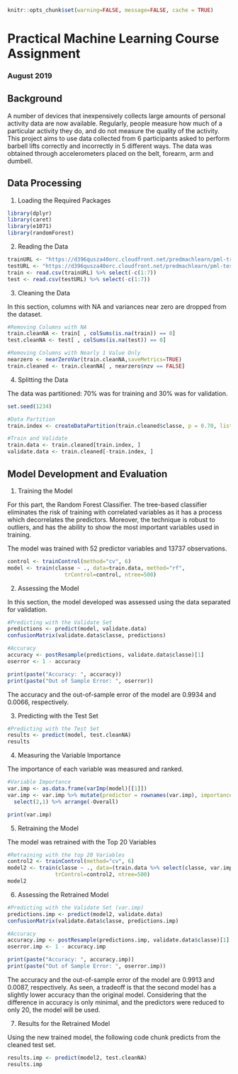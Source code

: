 ```{r global_options, include=FALSE}
knitr::opts_chunk$set(warning=FALSE, message=FALSE, cache = TRUE)
```

# Practical Machine Learning Course Assignment
### August 2019

## Background
A number of devices that inexpensively collects large amounts of personal activity data are now available. Regularly, people measure how much of a particular activity they do, and do not measure the quality of the activity. This project aims to use data collected from 6 participants asked to perform barbell lifts correctly and incorrectly in 5 different ways. The data was obtained through accelerometers placed on the belt, forearm, arm and dumbell.

## Data Processing
1. Loading the Required Packages

```{r, results='hide'}
library(dplyr)
library(caret)
library(e1071)
library(randomForest)
```

2. Reading the Data

```{r reading}
trainURL <- "https://d396qusza40orc.cloudfront.net/predmachlearn/pml-training.csv"
testURL <- "https://d396qusza40orc.cloudfront.net/predmachlearn/pml-testing.csv"
train <- read.csv(trainURL) %>% select(-c(1:7))
test <- read.csv(testURL) %>% select(-c(1:7))
```

3. Cleaning the Data

In this section, columns with NA and variances near zero are dropped from the dataset.

```{r cleaning}
#Removing Columns with NA
train.cleanNA <- train[ , colSums(is.na(train)) == 0]
test.cleanNA <- test[ , colSums(is.na(test)) == 0]

#Removing Columns with Nearly 1 Value Only
nearzero <- nearZeroVar(train.cleanNA,saveMetrics=TRUE)
train.cleaned <- train.cleanNA[ , nearzero$nzv == FALSE]
```

4. Splitting the Data

The data was partitioned: 70% was for training and 30% was for validation.

```{r partitioning}
set.seed(1234)

#Data Partition
train.index <- createDataPartition(train.cleaned$classe, p = 0.70, list=FALSE)

#Train and Validate
train.data <- train.cleaned[train.index, ]
validate.data <- train.cleaned[-train.index, ]
```

## Model Development and Evaluation

1. Training the Model

For this part, the Random Forest Classifier. The tree-based classifier eliminates the risk of training with correlated variables as it has a process which decorrelates the predictors. Moreover, the technique is robust to outliers, and has the ability to show the most important variables used in training.

The model was trained with 52 predictor variables and 13737 observations.

```{r training}
control <- trainControl(method="cv", 6)
model <- train(classe ~ ., data=train.data, method="rf",
                  trControl=control, ntree=500)

```

2. Assessing the Model

In this section, the model developed was assessed using the data separated for validation.

```{r assessing}
#Predicting with the Validate Set
predictions <- predict(model, validate.data)
confusionMatrix(validate.data$classe, predictions)

#Accuracy
accuracy <- postResample(predictions, validate.data$classe)[1]
oserror <- 1 - accuracy

print(paste("Accuracy: ", accuracy))
print(paste("Out of Sample Error: ", oserror))
```

The accuracy and the out-of-sample error of the model are 0.9934 and 0.0066, respectively.

3. Predicting with the Test Set

```{r results}
#Predicting with the Test Set
results <- predict(model, test.cleanNA)
results
```

4. Measuring the Variable Importance

The importance of each variable was measured and ranked.

```{r varimp}
#Variable Importance
var.imp <- as.data.frame(varImp(model)[[1]])
var.imp <- var.imp %>% mutate(predictor = rownames(var.imp), importance = as.numeric(var.imp$Overall)) %>%
  select(2,1) %>% arrange(-Overall)

print(var.imp)
```

5. Retraining the Model

The model was retrained with the Top 20 Variables

```{r training2}
#Retraining with the top 20 Variables
control2 <- trainControl(method="cv", 6)
model2 <- train(classe ~ ., data=(train.data %>% select(classe, var.imp$predictor[1:20])), method="rf",
               trControl=control2, ntree=500)
model2
```

6. Assessing the Retrained Model

```{r assessing2}
#Predicting with the Validate Set (var.imp)
predictions.imp <- predict(model2, validate.data)
confusionMatrix(validate.data$classe, predictions.imp)

#Accuracy
accuracy.imp <- postResample(predictions.imp, validate.data$classe)[1]
oserror.imp <- 1 - accuracy.imp

print(paste("Accuracy: ", accuracy.imp))
print(paste("Out of Sample Error: ", oserror.imp))
```

The accuracy and the out-of-sample error of the model are 0.9913 and 0.0087, respectively. As seen, a tradeoff is that the second model has a slightly lower accuracy than the original model. Considering that the difference in accuracy is only minimal, and the predictors were reduced to only 20, the model will be used.

7. Results for the Retrained Model

Using the new trained model, the following code chunk predicts from the cleaned test set.

```{r results2}
results.imp <- predict(model2, test.cleanNA)
results.imp
```